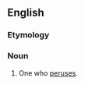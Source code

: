 ==English==

===Etymology===
{{suffix|en|peruse|er}}

===Noun===
{{en-noun}}

# One who [[peruse]]s.